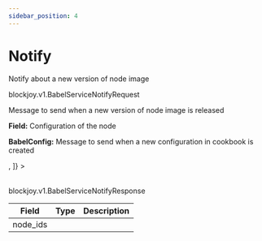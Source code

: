 ```yaml
---
sidebar_position: 4
---
```



# Notify

<ApiMethod method="rpc" name="Notify" />

Notify about a new version of node image

<ApiMethod method="requests" name="BabelServiceNotifyRequest" />

<VersionType>blockjoy.v1.BabelServiceNotifyRequest</VersionType>

Message to send when a new version of node image is released

<Table>
  <TableHead items={['Field', 'Type', 'Description']} />
  <TableBody>
    <TableBodyRow
      items={[
        'config',
        'BabelConfig',
        <>
          <p>
            <strong>Field:</strong> Configuration of the node
          </p>
          <p>
            <strong>BabelConfig:</strong> Message to send when a new
            configuration in cookbook is created
          </p>
        </>,
      ]}
    >
      <TableBodyRow
        items={['node_type', 'string', 'snake_cased name of the node type']}
        rowCounter={1}
      />
      <TableBodyRow
        items={[
          'node_version',
          'string',
          'semantic version string of the node type version',
        ]}
        rowCounter={1}
      />
      <TableBodyRow
        items={['protocol', 'string', 'snake_cased name of the blockchain']}
        rowCounter={1}
      />
    </TableBodyRow>
    <TableBodyRow items={['uiid', 'string', 'UUID of the version request']} />
  </TableBody>
</Table>

<CustomCodeBlock codes={codes} />

<ApiMethod method="returns" name="BabelServiceNotifyResponse" />

<VersionType>blockjoy.v1.BabelServiceNotifyResponse</VersionType>

| Field    | Type                                                 | Description |
| -------- | ---------------------------------------------------- | ----------- |
| node_ids | <TableCellWithOption text="string" info="repeated"/> |             |

<TableWithDropdown />
